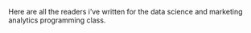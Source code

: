 Here are all the readers i've written for the data science and marketing analytics programming class.
